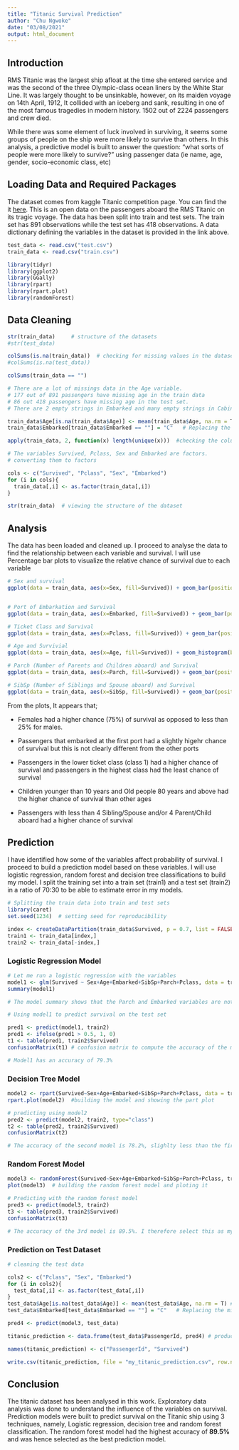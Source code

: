 ---
title: "Titanic Survival Prediction"
author: "Chu Ngwoke"
date: "03/08/2021"
output: html_document
---

## Introduction

RMS Titanic was the largest ship afloat at the time she entered service and was the second of the three Olympic-class ocean liners by the White Star Line. It was largely thought to be unsinkable, however, on its maiden voyage on 14th April, 1912, It collided with an iceberg and sank, resulting in one of the most famous tragedies in modern history. 1502 out of 2224 passengers and crew died. 

While there was some element of luck involved in surviving, it seems some groups of people on the ship were more likely to survive than others. In this analysis, a predictive model is built to answer the question: “what sorts of people were more likely to survive?” using passenger data (ie name, age, gender, socio-economic class, etc)

## Loading Data and Required Packages

The dataset comes from kaggle Titanic competition page. You can find the it [here](https://www.kaggle.com/c/titanic/data). This is an open data on the passengers aboard the RMS Titanic on its tragic voyage. The data has been split into train and test sets. The train set has 891 observations while the test set has 418 observations. A data dictionary defining the variables in the dataset is provided in the link above.

```{r warning=FALSE, message=FALSE}
test_data <- read.csv("test.csv")
train_data <- read.csv("train.csv")

library(tidyr)
library(ggplot2)
library(GGally)
library(rpart)
library(rpart.plot)
library(randomForest)
```

## Data Cleaning

```{r}
str(train_data)     # structure of the datasets
#str(test_data)

colSums(is.na(train_data))  # checking for missing values in the dataset
#colSums(is.na(test_data))

colSums(train_data == "")

# There are a lot of missings data in the Age variable.
# 177 out of 891 passengers have missing age in the train data
# 86 out 418 passengers have missing age in the test set.
# There are 2 empty strings in Embarked and many empty strings in Cabin variable

train_data$Age[is.na(train_data$Age)] <- mean(train_data$Age, na.rm = T) #replacing the NAs in age with mean age
train_data$Embarked[train_data$Embarked == ""] = "C"   # Replacing the missing Embarked with the first port
```


```{r}
apply(train_data, 2, function(x) length(unique(x)))  #checking the columns that are factors

# The variables Survived, Pclass, Sex and Embarked are factors.
# converting them to factors

cols <- c("Survived", "Pclass", "Sex", "Embarked")
for (i in cols){
  train_data[,i] <- as.factor(train_data[,i])
}

str(train_data)  # viewing the structure of the dataset
```


## Analysis

The data has been loaded and cleaned up. I proceed to analyse the data to find the relationship between each variable and survival. I will use Percentage bar plots to visualize the relative chance of survival due to each variable 

```{r}
# Sex and survival
ggplot(data = train_data, aes(x=Sex, fill=Survived)) + geom_bar(position = "fill") + ylab("Proportion")


# Port of Embarkation and Survival
ggplot(data = train_data, aes(x=Embarked, fill=Survived)) + geom_bar(position = "fill") + ylab("Proportion")

# Ticket Class and Survival
ggplot(data = train_data, aes(x=Pclass, fill=Survived)) + geom_bar(position = "fill") + ylab("Proportion")

# Age and Survivial
ggplot(data = train_data, aes(x=Age, fill=Survived)) + geom_histogram(binwidth = 3, position = "fill") + ylab("Proportion")

# Parch (Number of Parents and Children aboard) and Survival
ggplot(data = train_data, aes(x=Parch, fill=Survived)) + geom_bar(position = "fill")

# SibSp (Number of Siblings and Spouse aboard) and Survival
ggplot(data = train_data, aes(x=SibSp, fill=Survived)) + geom_bar(position = "fill")

```


From the plots, It appears that;

- Females had a higher chance (75%) of survival as opposed to less than 25% for males.
 
- Passengers that embarked at the first port had a slightly higehr chance of survival but this is not clearly different from the other ports
 
- Passengers in the lower ticket class (class 1) had a higher chance of survival and passengers in the highest class had the least chance of survival

- Children younger than 10 years and Old people 80 years and above had the higher chance of survival than other ages

- Passengers with less than 4 Sibling/Spouse and/or 4 Parent/Child aboard had a higher chance of survival


## Prediction

I have identified how some of the variables affect probability of survival. I proceed to build a prediction model based on these variables. I will use logistic regression, random forest and decision tree classifications to build my model. I split the training set into a train set (train1) and a test set (train2) in a ratio of 70:30 to be able to estimate error in my models.

```{r}
# Splitting the train data into train and test sets
library(caret)
set.seed(1234)  # setting seed for reproducibility

index <- createDataPartition(train_data$Survived, p = 0.7, list = FALSE)
train1 <- train_data[index,]
train2 <- train_data[-index,]
```

### Logistic Regression Model

```{r}
# Let me run a logistic regression with the variables
model1 <- glm(Survived ~ Sex+Age+Embarked+SibSp+Parch+Pclass, data = train1, family = binomial(link = "logit"))
summary(model1)

# The model summary shows that the Parch and Embarked variables are not statistically significant

# Using model1 to predict survival on the test set

pred1 <- predict(model1, train2)
pred1 <- ifelse(pred1 > 0.5, 1, 0)
t1 <- table(pred1, train2$Survived)
confusionMatrix(t1) # confusion matrix to compute the accuracy of the model

# Model1 has an accuracy of 79.3%

```

### Decision Tree Model

```{r}
model2 <- rpart(Survived~Sex+Age+Embarked+SibSp+Parch+Pclass, data = train1, method = "class")
rpart.plot(model2)  #building the model and showing the part plot

# predicting using model2
pred2 <- predict(model2, train2, type="class")
t2 <- table(pred2, train2$Survived)
confusionMatrix(t2)

# The accuracy of the second model is 78.2%, slighlty less than the first model
```


### Random Forest Model

```{r}
model3 <- randomForest(Survived~Sex+Age+Embarked+SibSp+Parch+Pclass, train2)
plot(model3)  # building the random forest model and ploting it

# Predicting with the random forest model
pred3 <- predict(model3, train2)
t3 <- table(pred3, train2$Survived)
confusionMatrix(t3)

# The accuracy of the 3rd model is 89.5%. I therefore select this as my best model and use it on the main test set
```

### Prediction on Test Dataset

```{r}
# cleaning the test data

cols2 <- c("Pclass", "Sex", "Embarked")
for (i in cols2){
  test_data[,i] <- as.factor(test_data[,i])
}
test_data$Age[is.na(test_data$Age)] <- mean(test_data$Age, na.rm = T) #replacing the NAs in age with mean age
test_data$Embarked[test_data$Embarked == ""] = "C"   # Replacing the missing Embarked with the first port

pred4 <- predict(model3, test_data)

titanic_prediction <- data.frame(test_data$PassengerId, pred4) # producing the required prediction table

names(titanic_prediction) <- c("PassengerId", "Survived")

write.csv(titanic_prediction, file = "my_titanic_prediction.csv", row.names = F) #writing the table as csv to my drive
```


## Conclusion

The titanic dataset has been analysed in this work. Exploratory data analysis was done to understand the influence of the variables on survival. Prediction models were built to predict survival on the Titanic ship using 3 techniques, namely, Logistic regression, decision tree and random forest classification. The random forest model had the highest accuracy of **89.5%** and was hence selected as the best prediction model.




